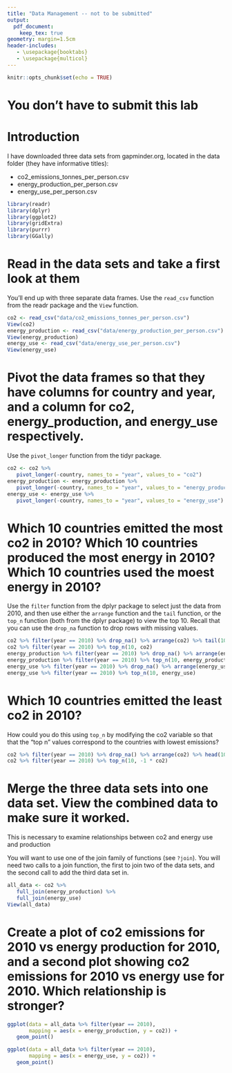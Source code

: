```yaml
---
title: "Data Management -- not to be submitted"
output:
  pdf_document:
    keep_tex: true
geometry: margin=1.5cm
header-includes:
   - \usepackage{booktabs}
   - \usepackage{multicol}
---
```


```r
knitr::opts_chunk$set(echo = TRUE)
```

# You don't have to submit this lab

# Introduction

I have downloaded three data sets from gapminder.org, located in the data folder (they have informative titles):

 * co2_emissions_tonnes_per_person.csv
 * energy_production_per_person.csv
 * energy_use_per_person.csv

```r
library(readr)
library(dplyr)
library(ggplot2)
library(gridExtra)
library(purrr)
library(GGally)
```

# Read in the data sets and take a first look at them

You'll end up with three separate data frames.  Use the `read_csv` function from the readr package and the `View` function.

```r
co2 <- read_csv("data/co2_emissions_tonnes_per_person.csv")
View(co2)
energy_production <- read_csv("data/energy_production_per_person.csv")
View(energy_production)
energy_use <- read_csv("data/energy_use_per_person.csv")
View(energy_use)
```

# Pivot the data frames so that they have columns for country and year, and a column for co2, energy_production, and energy_use respectively.

Use the `pivot_longer` function from the tidyr package.

```r
co2 <- co2 %>%
   pivot_longer(-country, names_to = "year", values_to = "co2")
energy_production <- energy_production %>%
   pivot_longer(-country, names_to = "year", values_to = "energy_production")
energy_use <- energy_use %>%
   pivot_longer(-country, names_to = "year", values_to = "energy_use")
```

# Which 10 countries emitted the most co2 in 2010?  Which 10 countries produced the most energy in 2010?  Which 10 countries used the moest energy in 2010?

Use the `filter` function from the dplyr package to select just the data from 2010, and then use either the `arrange` function and the `tail` function, or the `top_n` function (both from the dplyr package) to view the top 10.  Recall that you can use the `drop_na` function to drop rows with missing values.

```r
co2 %>% filter(year == 2010) %>% drop_na() %>% arrange(co2) %>% tail(10)
co2 %>% filter(year == 2010) %>% top_n(10, co2)
energy_production %>% filter(year == 2010) %>% drop_na() %>% arrange(energy_production) %>% tail(10)
energy_production %>% filter(year == 2010) %>% top_n(10, energy_production)
energy_use %>% filter(year == 2010) %>% drop_na() %>% arrange(energy_use) %>% tail(10)
energy_use %>% filter(year == 2010) %>% top_n(10, energy_use)
```

# Which 10 countries emitted the least co2 in 2010?

How could you do this using `top_n` by modifying the co2 variable so that that the "top n" values correspond to the countries with lowest emissions?

```r
co2 %>% filter(year == 2010) %>% drop_na() %>% arrange(co2) %>% head(10)
co2 %>% filter(year == 2010) %>% top_n(10, -1 * co2)
```

# Merge the three data sets into one data set.  View the combined data to make sure it worked.

This is necessary to examine relationships between co2 and energy use and production

You will want to use one of the join family of functions (see `?join`).  You will need two calls to a join function, the first to join two of the data sets, and the second call to add the third data set in.

```r
all_data <- co2 %>%
   full_join(energy_production) %>%
   full_join(energy_use)
View(all_data)
```

# Create a plot of co2 emissions for 2010 vs energy production for 2010, and a second plot showing co2 emissions for 2010 vs energy use for 2010.  Which relationship is stronger?

```r
ggplot(data = all_data %>% filter(year == 2010),
       mapping = aes(x = energy_production, y = co2)) +
   geom_point()

ggplot(data = all_data %>% filter(year == 2010),
       mapping = aes(x = energy_use, y = co2)) +
   geom_point()
```
